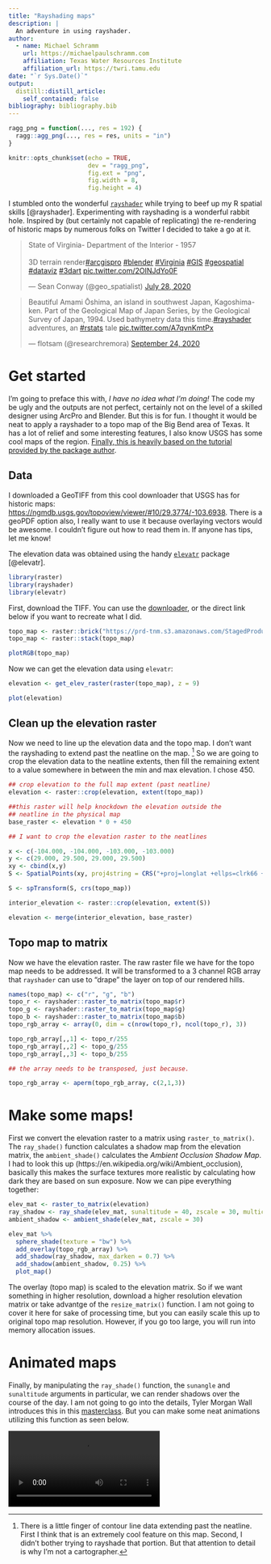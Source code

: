 ```yaml
---
title: "Rayshading maps"
description: |
  An adventure in using rayshader.
author:
  - name: Michael Schramm
    url: https://michaelpaulschramm.com
    affiliation: Texas Water Resources Institute
    affiliation_url: https://twri.tamu.edu
date: "`r Sys.Date()`"
output:
  distill::distill_article:
    self_contained: false
bibliography: bibliography.bib
---
```


```r

ragg_png = function(..., res = 192) {
  ragg::agg_png(..., res = res, units = "in")
}

knitr::opts_chunk$set(echo = TRUE,
                      dev = "ragg_png",
                      fig.ext = "png",
                      fig.width = 8,
                      fig.height = 4)
```

I stumbled onto the wonderful [`rayshader`](https://github.com/tylermorganwall/rayshader) while trying to beef up my R spatial skills [@rayshader]. Experimenting with rayshading is a wonderful rabbit hole. Inspired by (but certainly not capable of replicating) the re-rendering of historic maps by numerous folks on Twitter I decided to take a go at it.


<blockquote class="twitter-tweet"><p lang="en" dir="ltr">State of Virginia- Department of the Interior - 1957<br><br>3D terrain render<a href="https://twitter.com/hashtag/arcgispro?src=hash&amp;ref_src=twsrc%5Etfw">#arcgispro</a> <a href="https://twitter.com/hashtag/blender?src=hash&amp;ref_src=twsrc%5Etfw">#blender</a> <a href="https://twitter.com/hashtag/Virginia?src=hash&amp;ref_src=twsrc%5Etfw">#Virginia</a> <a href="https://twitter.com/hashtag/GIS?src=hash&amp;ref_src=twsrc%5Etfw">#GIS</a> <a href="https://twitter.com/hashtag/geospatial?src=hash&amp;ref_src=twsrc%5Etfw">#geospatial</a> <a href="https://twitter.com/hashtag/dataviz?src=hash&amp;ref_src=twsrc%5Etfw">#dataviz</a> <a href="https://twitter.com/hashtag/3dart?src=hash&amp;ref_src=twsrc%5Etfw">#3dart</a> <a href="https://t.co/2OINJdYo0F">pic.twitter.com/2OINJdYo0F</a></p>&mdash; Sean Conway (@geo_spatialist) <a href="https://twitter.com/geo_spatialist/status/1288109141999984640?ref_src=twsrc%5Etfw">July 28, 2020</a></blockquote> <script async src="https://platform.twitter.com/widgets.js" charset="utf-8"></script> 

<blockquote class="twitter-tweet"><p lang="en" dir="ltr">Beautiful Amami Ōshima, an island in southwest Japan, Kagoshima-ken. Part of the Geological Map of Japan Series, by the Geological Survey of Japan, 1994. Used bathymetry data this time.<a href="https://twitter.com/hashtag/rayshader?src=hash&amp;ref_src=twsrc%5Etfw">#rayshader</a> adventures, an <a href="https://twitter.com/hashtag/rstats?src=hash&amp;ref_src=twsrc%5Etfw">#rstats</a> tale <a href="https://t.co/A7qvnKmtPx">pic.twitter.com/A7qvnKmtPx</a></p>&mdash; flotsam (@researchremora) <a href="https://twitter.com/researchremora/status/1309133794713239555?ref_src=twsrc%5Etfw">September 24, 2020</a></blockquote> <script async src="https://platform.twitter.com/widgets.js" charset="utf-8"></script> 


# Get started

I'm going to preface this with, *I have no idea what I'm doing!* The code my be ugly and the outputs are not perfect, certainly not on the level of a skilled designer using ArcPro and Blender. But this is for fun. I thought it would be neat to apply a rayshader to a topo map of the Big Bend area of Texas. It has a lot of relief and some interesting features, I also know USGS has some cool maps of the region. [Finally, this is heavily based on the tutorial provided by the package author](https://www.tylermw.com/a-step-by-step-guide-to-making-3d-maps-with-satellite-imagery-in-r/).

## Data

I downloaded a GeoTIFF from this cool downloader that USGS has for historic maps: [https://ngmdb.usgs.gov/topoview/viewer/#10/29.3774/-103.6938](https://ngmdb.usgs.gov/topoview/viewer/#10/29.3774/-103.6938). There is a geoPDF option also, I really want to use it because overlaying vectors would be awesome. I couldn't figure out how to read them in. If anyone has tips, let me know!

The elevation data was obtained using the handy [`elevatr`](http://github.com/usepa/elevatr) package [@elevatr].

```r
library(raster)
library(rayshader)
library(elevatr)
```


First, download the TIFF. You can use the [downloader](https://ngmdb.usgs.gov/topoview/), or the direct link below if you want to recreate what I did.

```r
topo_map <- raster::brick("https://prd-tnm.s3.amazonaws.com/StagedProducts/Maps/HistoricalTopo/GeoTIFF/TX/TX_Chisos%20Mountains_122109_1985_100000_geo.tif")
topo_map <- raster::stack(topo_map)
```

```r
plotRGB(topo_map)
```

Now we can get the elevation data using `elevatr`:

```r
elevation <- get_elev_raster(raster(topo_map), z = 9)
```

```r
plot(elevation)
```

## Clean up the elevation raster

Now we need to line up the elevation data and the topo map. I don't want the rayshading to extend past the neatline on the map. ^[There is a little finger of contour line data extending past the neatline. First I think that is an extremely cool feature on this map. Second, I didn't bother trying to rayshade that portion. But that attention to detail is why I'm not a cartographer.] So we are going to crop the elevation data to the neatline extents, then fill the remaining extent to a value somewhere in between the min and max elevation. I chose 450.

```r
## crop elevation to the full map extent (past neatline)
elevation <- raster::crop(elevation, extent(topo_map))

##this raster will help knockdown the elevation outside the
## neatline in the physical map
base_raster <- elevation * 0 + 450

## I want to crop the elevation raster to the neatlines

x <- c(-104.000, -104.000, -103.000, -103.000)
y <- c(29.000, 29.500, 29.000, 29.500)
xy <- cbind(x,y)
S <- SpatialPoints(xy, proj4string = CRS("+proj=longlat +ellps=clrk66 +datum=NAD27 +no_defs "))

S <- spTransform(S, crs(topo_map))

interior_elevation <- raster::crop(elevation, extent(S))

elevation <- merge(interior_elevation, base_raster)

```

## Topo map to matrix

Now we have the elevation raster. The raw raster file we have for the topo map needs to be addressed. It will be transformed to a 3 channel RGB array that `rayshader` can use to "drape" the layer on top of our rendered hills.

```r
names(topo_map) <- c("r", "g", "b")
topo_r <- rayshader::raster_to_matrix(topo_map$r)
topo_g <- rayshader::raster_to_matrix(topo_map$g)
topo_b <- rayshader::raster_to_matrix(topo_map$b)
topo_rgb_array <- array(0, dim = c(nrow(topo_r), ncol(topo_r), 3))

topo_rgb_array[,,1] <- topo_r/255
topo_rgb_array[,,2] <- topo_g/255
topo_rgb_array[,,3] <- topo_b/255

## the array needs to be transposed, just because.

topo_rgb_array <- aperm(topo_rgb_array, c(2,1,3))
```


# Make some maps!
First we convert the elevation raster to a matrix using `raster_to_matrix()`. The `ray_shade()` function calculates a shadow map from the elevation matrix, the `ambient_shade()` calculates the *Ambient Occlusion Shadow Map*. I had to look this up (https://en.wikipedia.org/wiki/Ambient_occlusion), basically this makes the surface textures more realistic by calculating how dark they are based on sun exposure. Now we can pipe everything together:

```r
elev_mat <- raster_to_matrix(elevation)
ray_shadow <- ray_shade(elev_mat, sunaltitude = 40, zscale = 30, multicore = TRUE)
ambient_shadow <- ambient_shade(elev_mat, zscale = 30)

elev_mat %>%
  sphere_shade(texture = "bw") %>%
  add_overlay(topo_rgb_array) %>%
  add_shadow(ray_shadow, max_darken = 0.7) %>%
  add_shadow(ambient_shadow, 0.25) %>%
  plot_map()
```


The overlay (topo map) is scaled to the elevation matrix. So if we want something in higher resolution, download a higher resolution elevation matrix or take advantge of the `resize_matrix()` function. I am not going to cover it here for sake of processing time, but you can easily scale this up to original topo map resolution. However, if you go too large, you will run into memory allocation issues. 

# Animated maps

Finally, by manipulating the `ray_shade()` function, the `sunangle` and `sunaltitude` arguments in particular, we can render shadows over the course of the day. I am not going to go into the details, Tyler Morgan Wall introduces this in this [masterclass](https://github.com/tylermorganwall/MusaMasterclass). But you can make some neat animations utilizing this function as seen below.

<video controls>
  <source src="media/big_bend_timelapse.mp4" type="video/mp4">
</video>


